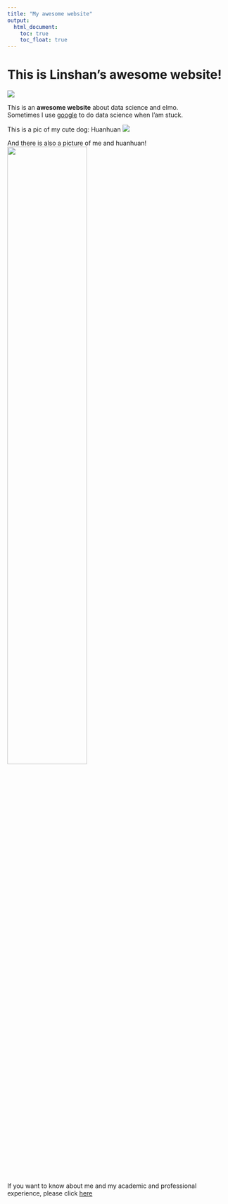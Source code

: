 ```yaml
---
title: "My awesome website"
output: 
  html_document:
    toc: true
    toc_float: true
---
```


# This is Linshan's awesome website!

![](https://media.giphy.com/media/drXGoW1iudhKw/giphy.gif)

This is an **awesome website** about data science and elmo.\
Sometimes I use [google](http://www.google.com/) to do data science when I'am stuck. 


This is a pic of my cute dog: Huanhuan
![](images/huanhuan.jpg)


And there is also a picture of me and huanhuan!
<img src = "images/me_and_huanhuan.jpg" style = "width:60%">

If you want to know about me and my academic and professional experience, please click [here](personal.html)



